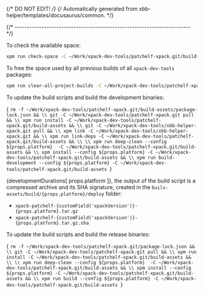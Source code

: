 {/* DO NOT EDIT! */}
{/* Automatically generated from xbb-helper/templates/docusaurus/common. */}




{/* ------------------------------------------------------------------------ */}

To check the available space:

```sh
xpm run check-space -C ~/Work/xpack-dev-tools/patchelf-xpack.git/build-assets
```

To free the space used by all previous builds of all `xpack-dev-tools` packages:

```sh
xpm run clear-all-project-builds -C ~/Work/xpack-dev-tools/patchelf-xpack.git/build-assets
```

To update the build scripts and build the development binaries:

<CodeBlock language="sh"> {
`rm -f ~/Work/xpack-dev-tools/patchelf-xpack.git/build-assets/package-lock.json && \\
git -C ~/Work/xpack-dev-tools/patchelf-xpack.git pull && \\
xpm run install -C ~/Work/xpack-dev-tools/patchelf-xpack.git/build-assets && \\
git -C ~/Work/xpack-dev-tools/xbb-helper-xpack.git pull && \\
xpm link -C ~/Work/xpack-dev-tools/xbb-helper-xpack.git && \\
xpm run link-deps -C ~/Work/xpack-dev-tools/patchelf-xpack.git/build-assets && \\
\\
xpm run deep-clean --config ${props.platform}  -C ~/Work/xpack-dev-tools/patchelf-xpack.git/build-assets && \\
xpm install --config ${props.platform} -C ~/Work/xpack-dev-tools/patchelf-xpack.git/build-assets && \\
xpm run build-development --config ${props.platform} -C ~/Work/xpack-dev-tools/patchelf-xpack.git/build-assets
`} </CodeBlock>

{developmentDurations[ props.platform ]}, the output of the build script is a compressed
archive and its SHA signature, created in
the <code>buils-assets/build/{props.platform}/deploy</code> folder:

* <code>xpack-patchelf-{customField('xpackVersion')}-{props.platform}.tar.gz</code>
* <code>xpack-patchelf-{customField('xpackVersion')}-{props.platform}.tar.gz.sha</code>

To update the build scripts and build the release binaries:

<CodeBlock language="sh"> {
`rm -f ~/Work/xpack-dev-tools/patchelf-xpack.git/package-lock.json && \\
git -C ~/Work/xpack-dev-tools/patchelf-xpack.git pull && \\
xpm run install -C ~/Work/xpack-dev-tools/patchelf-xpack.git/build-assets && \\
\\
xpm run deep-clean --config ${props.platform}  -C ~/Work/xpack-dev-tools/patchelf-xpack.git/build-assets && \\
xpm install --config ${props.platform} -C ~/Work/xpack-dev-tools/patchelf-xpack.git/build-assets && \\
xpm run build --config ${props.platform} -C ~/Work/xpack-dev-tools/patchelf-xpack.git/build-assets
`} </CodeBlock>
